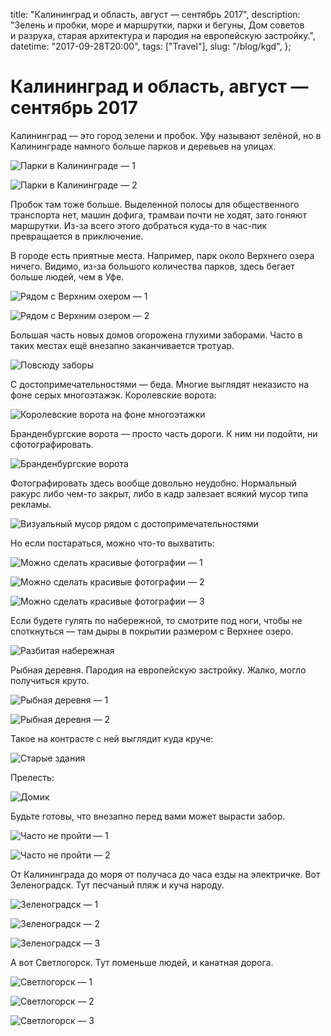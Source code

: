   title: "Калининград и область, август — сентябрь 2017",
  description:
    "Зелень и пробки, море и маршрутки, парки и бегуны, Дом советов и разруха, старая архитектура и пародия на европейскую застройку.",
  datetime: "2017-09-28T20:00",
  tags: ["Travel"],
  slug: "/blog/kgd",
};

# Калининград и область, август — сентябрь 2017

Калининград — это город зелени и пробок. Уфу называют зелёной, но в Калининграде намного больше парков и деревьев на улицах.

![Парки в Калининграде — 1](/img/blog/kgd/1.jpg)

![Парки в Калининграде — 2](/img/blog/kgd/2.jpg)

Пробок там тоже больше. Выделенной полосы для общественного транспорта нет, машин дофига, трамваи почти не ходят, зато гоняют маршрутки. Из-за всего этого добраться куда-то в час-пик превращается в приключение.

В городе есть приятные места. Например, парк около Верхнего озера ничего. Видимо, из-за большого количества парков, здесь бегает больше людей, чем в Уфе.

![Рядом с Верхним охером — 1](/img/blog/kgd/3.jpg)

![Рядом с Верхним озером — 2](/img/blog/kgd/4.jpg)

Большая часть новых домов огорожена глухими заборами. Часто в таких местах ещё внезапно заканчивается тротуар.

![Повсюду заборы](/img/blog/kgd/5.jpg)

С достопримечательностями — беда. Многие выглядят неказисто на фоне серых многоэтажэк. Королевские ворота:

![Королевские ворота на фоне многоэтажки](/img/blog/kgd/6.jpg)

Бранденбургские ворота — просто часть дороги. К ним ни подойти, ни сфотографировать.

![Бранденбургские ворота](/img/blog/kgd/7.jpg)

Фотографировать здесь вообще довольно неудобно. Нормальный ракурс либо чем-то закрыт, либо в кадр залезает всякий мусор типа рекламы.

![Визуальный мусор рядом с достопримечательностями](/img/blog/kgd/8.jpg)

Но если постараться, можно что-то выхватить:

![Можно сделать красивые фотографии — 1](/img/blog/kgd/9.jpg)

![Можно сделать красивые фотографии — 2](/img/blog/kgd/9_1.jpg)

![Можно сделать красивые фотографии — 3](/img/blog/kgd/10.jpg)

Если будете гулять по набережной, то смотрите под ноги, чтобы не споткнуться — там дыры в покрытии размером с Верхнее озеро.

![Разбитая набережная](/img/blog/kgd/11.jpg)

Рыбная деревня. Пародия на европейскую застройку. Жалко, могло получиться круто.

![Рыбная деревня — 1](/img/blog/kgd/12.jpg)

![Рыбная деревня — 2](/img/blog/kgd/13.jpg)

Такое на контрасте с ней выглядит куда круче:

![Старые здания](/img/blog/kgd/15.jpg)

Прелесть:

![Домик](/img/blog/kgd/16.jpg)

Будьте готовы, что внезапно перед вами может вырасти забор.

![Часто не пройти — 1](/img/blog/kgd/17.jpg)

![Часто не пройти — 2](/img/blog/kgd/18.jpg)

От Калининграда до моря от получаса до часа езды на электричке. Вот Зеленоградск. Тут песчаный пляж и куча народу.

![Зеленоградск — 1](/img/blog/kgd/19.jpg)

![Зеленоградск — 2](/img/blog/kgd/20.jpg)

![Зеленоградск — 3](/img/blog/kgd/21.jpg)

А вот Светлогорск. Тут поменьше людей, и канатная дорога.

![Светлогорск — 1](/img/blog/kgd/22.jpg)

![Светлогорск — 2](/img/blog/kgd/cover.jpg)

![Светлогорск — 3](/img/blog/kgd/24.jpg)
